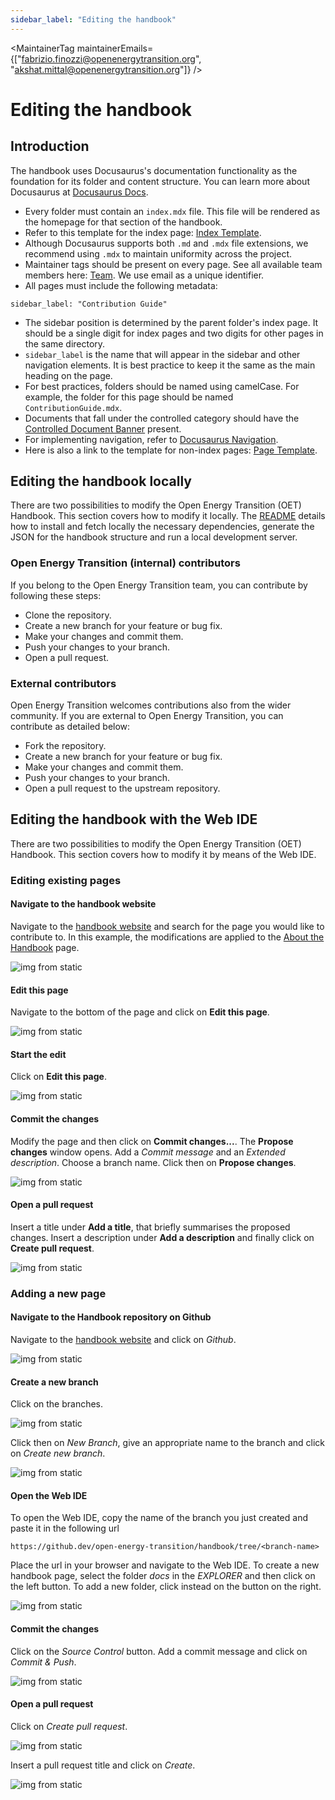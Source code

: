 ```yaml
---
sidebar_label: "Editing the handbook"
---
```



<MaintainerTag maintainerEmails={["fabrizio.finozzi@openenergytransition.org", "akshat.mittal@openenergytransition.org"]} />

# Editing the handbook

<ControlledDocBanner />

## Introduction

The handbook uses Docusaurus's documentation functionality as the foundation for its folder and content structure. You can learn more about Docusaurus at [Docusaurus Docs](https://docusaurus.io/docs).

- Every folder must contain an `index.mdx` file. This file will be rendered as the homepage for that section of the handbook.
- Refer to this template for the index page: [Index Template](https://github.com/open-energy-transition/handbook/blob/main/templates/index-template-folder.mdx).
- Although Docusaurus supports both `.md` and `.mdx` file extensions, we recommend using `.mdx` to maintain uniformity across the project.
- Maintainer tags should be present on every page. See all available team members here: [Team](docs/Company/Team.mdx). We use email as a unique identifier.
- All pages must include the following metadata:
```
sidebar_label: "Contribution Guide"
```
- The sidebar position is determined by the parent folder's index page. It should be a single digit for index pages and two digits for other pages in the same directory.
- `sidebar_label` is the name that will appear in the sidebar and other navigation elements. It is best practice to keep it the same as the main heading on the page.
- For best practices, folders should be named using camelCase. For example, the folder for this page should be named `ContributionGuide.mdx`.
- Documents that fall under the controlled category should have the [Controlled Document Banner](ControlledDocument) present.
- For implementing navigation, refer to [Docusaurus Navigation](https://docusaurus.io/docs/markdown-features/links).
- Here is also a link to the template for non-index pages: [Page Template](https://github.com/open-energy-transition/handbook/blob/main/templates/page-template.mdx).

## Editing the handbook locally

There are two possibilities to modify the Open Energy Transition (OET) Handbook. This section covers how to modify it locally. The [README](https://github.com/open-energy-transition/handbook/blob/main/README.md) details how to install and fetch locally the necessary dependencies, generate the JSON for the handbook structure and run a local development server.

### Open Energy Transition (internal) contributors
If you belong to the Open Energy Transition team, you can contribute by following these steps:
- Clone the repository.
- Create a new branch for your feature or bug fix.
- Make your changes and commit them.
- Push your changes to your branch.
- Open a pull request.

### External contributors
Open Energy Transition welcomes contributions also from the wider community. If you are external to Open Energy Transition, you can contribute as detailed below:
- Fork the repository.
- Create a new branch for your feature or bug fix.
- Make your changes and commit them.
- Push your changes to your branch.
- Open a pull request to the upstream repository.

## Editing the handbook with the Web IDE

There are two possibilities to modify the Open Energy Transition (OET) Handbook. This section covers how to modify it by means of the Web IDE.

### Editing existing pages

#### Navigate to the handbook website

Navigate to the [handbook website](https://open-energy-transition.github.io/handbook/) and search for the page you would like to contribute to. In this example, the modifications are applied to the [About the Handbook](docs/Handbook/AboutTheHandbook.mdx) page.

![img from static](/img/navigate_website.png)

#### Edit this page

Navigate to the bottom of the page and click on **Edit this page**.

![img from static](/img/edit_page.png)

#### Start the edit

Click on **Edit this page**.

![img from static](/img/page_edit.png)

#### Commit the changes

Modify the page and then click on **Commit changes...**. The **Propose changes** window opens. Add a _Commit message_ and an _Extended description_. Choose a branch name. Click then on **Propose changes**.

![img from static](/img/commit_changes.png)

#### Open a pull request

Insert a title under **Add a title**, that briefly summarises the proposed changes. Insert a description under **Add a description** and finally click on **Create pull request**.

![img from static](/img/pull_request.png)

### Adding a new page

#### Navigate to the Handbook repository on Github

Navigate to the [handbook website](https://open-energy-transition.github.io/handbook/) and click on _Github_.

![img from static](/img/navigate_website_to_github.png)

#### Create a new branch

Click on the branches.

![img from static](/img/click_on_branches.png)

Click then on _New Branch_, give an appropriate name to the branch and click on _Create new branch_.

![img from static](/img/create_a_new_branch.png)

#### Open the Web IDE

To open the Web IDE, copy the name of the branch you just created and paste it in the following url

`https://github.dev/open-energy-transition/handbook/tree/<branch-name>`

Place the url in your browser and navigate to the Web IDE. To create a new handbook page, select the folder _docs_ in the _EXPLORER_ and then click on the left button. To add a new folder, click instead on the button on the right.

![img from static](/img/web_ide.png)

#### Commit the changes

Click on the _Source Control_ button. Add a commit message and click on _Commit & Push_.

![img from static](/img/web_ide_commit.png)

#### Open a pull request

Click on _Create pull request_.

![img from static](/img/raise_PR_web_ide.png)

Insert a pull request title and click on _Create_.

![img from static](/img/raise_PR_web_ide_2.png)
